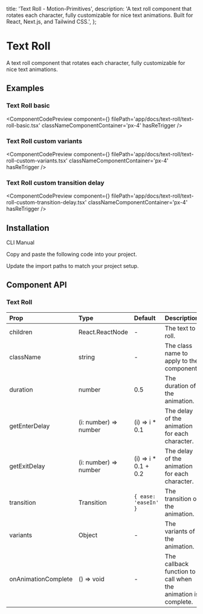   title: 'Text Roll - Motion-Primitives',
  description:
    'A text roll component that rotates each character, fully customizable for nice text animations. Built for React, Next.js, and Tailwind CSS.',
};


# Text Roll

A text roll component that rotates each character, fully customizable for nice text animations.

## Examples

### Text Roll basic

<ComponentCodePreview
  component={<TextRollBasic />}
  filePath='app/docs/text-roll/text-roll-basic.tsx'
  classNameComponentContainer='px-4'
  hasReTrigger
/>

### Text Roll custom variants

<ComponentCodePreview
  component={<TextRollCustomVariants />}
  filePath='app/docs/text-roll/text-roll-custom-variants.tsx'
  classNameComponentContainer='px-4'
  hasReTrigger
/>

### Text Roll custom transition delay

<ComponentCodePreview
  component={<TextRollCustomTransitionDelay />}
  filePath='app/docs/text-roll/text-roll-custom-transition-delay.tsx'
  classNameComponentContainer='px-4'
  hasReTrigger
/>

## Installation

<Tabs defaultValue="cli">

<TabsList>
  <TabsTrigger value='cli'>CLI</TabsTrigger>
  <TabsTrigger value='manual'>Manual</TabsTrigger>
</TabsList>

<TabsContent value="cli">

<InstallationCli value='text-roll' />

</TabsContent>

<TabsContent value="manual">

<Steps>

<Step>Copy and paste the following code into your project.</Step>

<CodeBlock filePath='components/core/text-roll.tsx' />

<Step>Update the import paths to match your project setup.</Step>

</Steps>

</TabsContent>

</Tabs>

## Component API

### Text Roll

| Prop                | Type                  | Default               | Description                                                   |
| :------------------ | :-------------------- | :-------------------- | :------------------------------------------------------------ |
| children            | React.ReactNode       | -                     | The text to roll.                                             |
| className           | string                | -                     | The class name to apply to the component.                     |
| duration            | number                | 0.5                   | The duration of the animation.                                |
| getEnterDelay       | (i: number) => number | (i) => i \* 0.1       | The delay of the animation for each character.                |
| getExitDelay        | (i: number) => number | (i) => i \* 0.1 + 0.2 | The delay of the animation for each character.                |
| transition          | Transition            | `{ ease: 'easeIn' }`  | The transition of the animation.                              |
| variants            | Object                | -                     | The variants of the animation.                                |
| onAnimationComplete | () => void            | -                     | The callback function to call when the animation is complete. |
